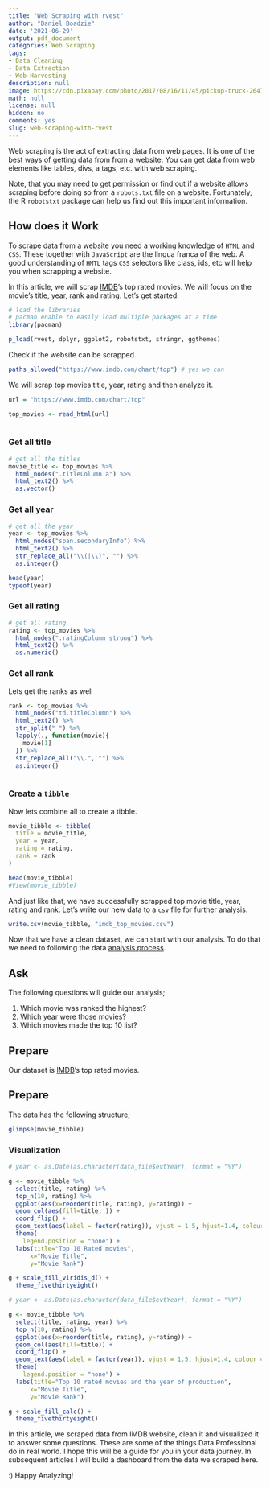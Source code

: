 ```yaml
---
title: "Web Scraping with rvest"
author: "Daniel Boadzie"
date: '2021-06-29'
output: pdf_document
categories: Web Scraping
tags:
- Data Cleaning
- Data Extraction
- Web Harvesting
description: null
image: https://cdn.pixabay.com/photo/2017/08/16/11/45/pickup-truck-2647492_1280.png
math: null
license: null
hidden: no
comments: yes
slug: web-scraping-with-rvest
---
```


Web scraping is the act of extracting data from web pages. It is one of the best ways of getting data from from a website. You can get data from web elements like tables, divs, a tags, etc. with web scraping. 

Note, that you may need to get permission or find out if a website allows scraping before doing so from a `robots.txt` file on a website. Fortunately, the R `robotstxt` package can help us find out this important information.

## How does it Work

To scrape data from a website you need a working knowledge of `HTML` and `CSS`. These together with `JavaScript` are the lingua franca of the web. A good understanding of `HMTL` tags `CSS` selectors like class, ids, etc will help you when scrapping a website.

In this article, we will scrap [IMDB](https://www.imdb.com/chart/top/)'s top rated movies. We will focus on the movie's title, year, rank and rating. Let's get started.


```r
# load the libraries
# pacman enable to easily load multiple packages at a time
library(pacman)

p_load(rvest, dplyr, ggplot2, robotstxt, stringr, ggthemes)
```

Check if the website can be scrapped.

```r
paths_allowed("https://www.imdb.com/chart/top") # yes we can
```

We will scrap top movies title, year, rating and then analyze it.

```r
url = "https://www.imdb.com/chart/top"

top_movies <- read_html(url) 
  
```

### Get all title

```r
# get all the titles
movie_title <- top_movies %>% 
  html_nodes(".titleColumn a") %>% 
  html_text2() %>% 
  as.vector()
```


### Get all year

```r
# get all the year
year <- top_movies %>% 
  html_nodes("span.secondaryInfo") %>% 
  html_text2() %>% 
  str_replace_all("\\(|\\)", "") %>% 
  as.integer()

head(year)
typeof(year)
```

### Get all rating
```r
# get all rating
rating <- top_movies %>% 
  html_nodes(".ratingColumn strong") %>% 
  html_text2() %>% 
  as.numeric() 
```

### Get all rank

Lets get the ranks as well

```r
rank <- top_movies %>% 
  html_nodes("td.titleColumn") %>% 
  html_text2() %>% 
  str_split(" ") %>% 
  lapply(., function(movie){
    movie[1]
  }) %>% 
  str_replace_all("\\.", "") %>% 
  as.integer()
  
```


### Create a `tibble`

Now lets combine all to create a tibble.

```r
movie_tibble <- tibble(
  title = movie_title,
  year = year,
  rating = rating, 
  rank = rank
)

head(movie_tibble)
#View(movie_tibble)
```
And just like that, we have successfully scrapped top movie title, year, rating and rank. Let's write our new data to a `csv` file for further analysis.

```r

write.csv(movie_tibble, "imdb_top_movies.csv")
```


Now that we have a clean dataset, we can start with our analysis. To do that we need to following the data [analysis process](http://localhost:6540/p/data-analysis-process/).


## Ask 

The following questions will guide our analysis;

1. Which movie was ranked the highest?
2. Which year were those movies?
3. Which movies made the top 10 list?


## Prepare

Our dataset is [IMDB](https://www.imdb.com/chart/top/)'s top rated movies.


## Prepare 

The data has the following structure;

```r
glimpse(movie_tibble)
```

### Visualization

```r
# year <- as.Date(as.character(data_file$evtYear), format = "%Y")

g <- movie_tibble %>% 
  select(title, rating) %>% 
  top_n(10, rating) %>% 
  ggplot(aes(x=reorder(title, rating), y=rating)) +
  geom_col(aes(fill=title, )) +
  coord_flip() +
  geom_text(aes(label = factor(rating)), vjust = 1.5, hjust=1.4, colour = "white") +
  theme(
    legend.position = "none") +
  labs(title="Top 10 Rated movies",
      x="Movie Title",
      y="Movie Rank")

g + scale_fill_viridis_d() +
  theme_fivethirtyeight()
```

```r
# year <- as.Date(as.character(data_file$evtYear), format = "%Y")

g <- movie_tibble %>% 
  select(title, rating, year) %>% 
  top_n(10, rating) %>% 
  ggplot(aes(x=reorder(title, rating), y=rating)) +
  geom_col(aes(fill=title)) +
  coord_flip() +
  geom_text(aes(label = factor(year)), vjust = 1.5, hjust=1.4, colour = "white") +
  theme(
    legend.position = "none") +
  labs(title="Top 10 rated movies and the year of production",
      x="Movie Title",
      y="Movie Rank")

g + scale_fill_calc() +
  theme_fivethirtyeight()
```


In this article, we scraped data from IMDB website, clean it and visualized it to answer some questions. These are some of the things Data Professional do in real world. I hope this will be a guide for you in your data journey. In subsequent articles I will build a dashboard from the data we scraped here.

:) Happy Analyzing!
